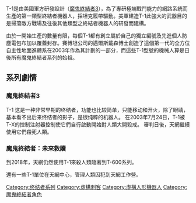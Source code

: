 {{multiple issues|
{{expand|time=2015-07-02T07:26:42+00:00}}
{{in-universe|time=2015-07-02T07:26:42+00:00}}
{{inappropriate tone|time=2015-07-02T07:26:42+00:00}}
{{unreferenced|time=2015-07-02T07:26:42+00:00}}
}}
T-1是由美國軍方研發設計（[[终结者3：机器的崛起|魔鬼終結者3]]），為了專研極端戰鬥能力的網路系統而生產的第一類型終結者機器人，採坦克履帶驅動。美軍建造T-1此強大的武器目的是掃蕩敵方戰場及往後其他類型之終結者機器人的研發而建構。

由於一開始生產的數量有限，每個T-1都有創立屬於自己的獨立編號及先進個人防塵電包布加以覆蓋封存。賽博坦公司的邁爾斯戴森博士創造了這個第一代的全方位自主性地面進體系在2003年作為其計劃的一部分，而這些T-1型號的機械人算是日後所有魔鬼終結者系列的始祖。

==系列劇情==
===魔鬼終結者3===
T-1 这是一种非常早期的终结者，功能也比较简单，只能移动和开火，除了眼睛，基本看不出后来终结者的影子，是很纯粹的机器人。
在2003年7月24日，T-1被T-X的控制注射器控制使它們自行啟動開始對人類大開殺戒。 審判日後，天網繼續使用它們殺死人類。

===魔鬼終結者：未來救贖===
到2018年，天網仍然使用T-1來殺人類隨著到T-600系列。

還有一些T-1單位在天網中心，管理人類囚犯到天網工作營。

{{魔鬼終結者}}

[[Category:终结者系列|Category:终结者系列]]
[[Category:虛構刺客|Category:虛構刺客]]
[[Category:虛構人形機器人|Category:虛構人形機器人]]
[[Category:魔鬼終結者角色|Category:魔鬼終結者角色]]